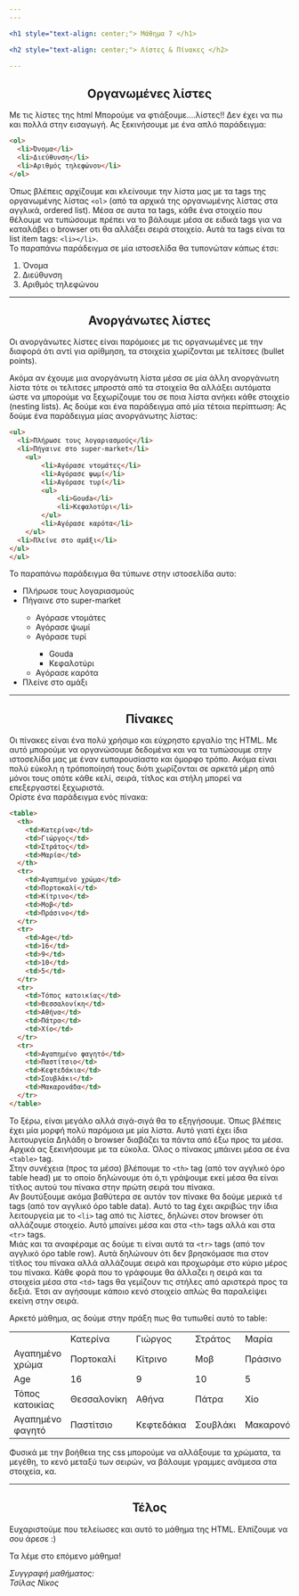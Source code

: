 ```yaml
---
---

<h1 style="text-align: center;"> Μάθημα 7 </h1>

<h2 style="text-align: center;"> Λίστες & Πίνακες </h2>

---
```


<h2 style="text-align: center;"> Οργανωμένες λίστες </h2>

Με τις λίστες της html Μπορούμε να φτιάξουμε....λίστες!! Δεν έχει να πω και πολλά στην εισαγωγή. 
Ας ξεκινήσουμε με ένα απλό παράδειγμα:
```html
<ol>
  <li>Όνομα</li>
  <li>Διεύθυνση</li>
  <li>Αριθμός τηλεφώνου</li>
</ol>
```
Όπως βλέπεις αρχίζουμε και κλείνουμε την λίστα μας με τα tags της οργανωμένης λίστας ```<ol>``` (από τα αρχικά της οργανωμένης λίστας 
στα αγγλικά, ordered list). Μέσα σε αυτα τα tags, κάθε ένα στοιχείο που θέλουμε να τυπώσουμε πρέπει να το βάλουμε μέσα σε ειδικά tags 
για να καταλάβει ο browser οτι θα αλλάξει σειρά στοιχείο. Αυτά τα tags είναι τα list item tags: ```<li></li>```. <br/>
Το παραπάνω παράδειγμα σε μία ιστοσελίδα θα τυπονώταν κάπως έτσι:
<ol>
  <li>Όνομα</li>
  <li>Διεύθυνση</li>
  <li>Αριθμός τηλεφώνου</li>
</ol>

---

<h2 style="text-align: center;"> Ανοργάνωτες λίστες </h2>

Οι ανοργάνωτες λίστες είναι παρόμοιες με τις οργανωμένες με την διαφορά ότι αντί για αρίθμηση, τα στοιχεία χωρίζονται με τελίτσες (bullet points).



Ακόμα αν έχουμε μια ανοργάνωτη λίστα μέσα σε μία άλλη ανοργάνωτη λίστα τότε οι τελιτσες μπροστά από τα στοιχεία θα αλλάξει αυτόματα ώστε
να μπορούμε να ξεχωρίζουμε του σε ποια λίστα ανήκει κάθε στοιχείο (nesting lists). Ας δούμε και ένα παράδειγμα από μία τέτοια περίπτωση:
Ας δούμε ένα παράδειγμα μίας ανοργάνωτης λίστας:
```html
<ul>
  <li>Πλήρωσε τους λογαριασμούς</li>
  <li>Πήγαινε στο super-market</li>
    <ul>
        <li>Αγόρασε ντομάτες</li>
        <li>Αγόρασε ψωμί</li>
        <li>Αγόρασε τυρί</li>
        <ul>
            <li>Gouda</li>
            <li>Κεφαλοτύρι</li>
        </ul>
        <li>Αγόρασε καρότα</li>
    </ul>
  <li>Πλείνε στο αμάξι</li>
</ul>
</ul>
```
Το παραπάνω παράδειγμα θα τύπωνε στην ιστοσελίδα αυτο:
<ul>
  <li>Πλήρωσε τους λογαριασμούς</li>
  <li>Πήγαινε στο super-market</li>
    <ul>
        <li>Αγόρασε ντομάτες</li>
        <li>Αγόρασε ψωμί</li>
        <li>Αγόρασε τυρί</li>
        <ul>
            <li>Gouda</li>
            <li>Κεφαλοτύρι</li>
        </ul>
        <li>Αγόρασε καρότα</li>
    </ul>
  <li>Πλείνε στο αμάξι</li>
</ul>

---

<h2 style="text-align: center;"> Πίνακες </h2>

Οι πίνακες είναι ένα πολύ χρήσιμο και εύχρηστο εργαλίο της HTML. Με αυτό μπορούμε να οργανώσουμε δεδομένα και να τα τυπώσουμε στην ιστοσελίδα μας
με έναν ευπαρουσίαστο και όμορφο τρόπο. Ακόμα είναι πολύ εύκολη η τρόποποίησή τους διότι χωρίζονται σε αρκετά μέρη από μόνοι τους οπότε κάθε κελί,
σειρά, τίτλος και στήλη μπορεί να επεξεργαστεί ξεχωριστά. <br/>
Ορίστε ένα παράδειγμα ενός πίνακα:
```html
<table>
  <th>
    <td>Κατερίνα</td>
    <td>Γιώργος</td>
    <td>Στράτος</td>
    <td>Μαρία</td>
  </th>
  <tr>
    <td>Αγαπημένο χρώμα</td>
    <td>Πορτοκαλί</td>
    <td>Κίτρινο</td>
    <td>Μοβ</td>
    <td>Πράσινο</td>
  </tr>
  <tr>
    <td>Age</td>
    <td>16</td>
    <td>9</td>
    <td>10</td>
    <td>5</td>
  </tr>
  <tr>
    <td>Τόπος κατοικίας</td>
    <td>Θεσσαλονίκη</td>
    <td>Αθήνα</td>
    <td>Πάτρα</td>
    <td>Χίο</td>
  </tr>
  <tr>
    <td>Αγαπημένο φαγητό</td>
    <td>Παστίτσιο</td>
    <td>Κεφτεδάκια</td>
    <td>Σουβλάκι</td>
    <td>Μακαρονάδα</td>
  </tr>
</table>
```
Το ξέρω, είναι μεγάλο αλλά σιγά-σιγά θα το εξηγήσουμε. Όπως βλέπεις έχει μία μορφή πολύ παρόμοια με μία λίστα. Αυτό γιατί έχει ίδια λειτουργεία
Δηλάδη ο browser διαβάζει τα πάντα από έξω προς τα μέσα. Αρχικά ας ξεκινήσουμε με τα εύκολα. Όλος ο πίνακας μπάινει μέσα σε ένα ```<table>``` tag.
<br/>
Στην συνέχεια (προς τα μέσα) βλέπουμε το ```<th>``` tag (από τον αγγλικό όρο table head) με το οποίο δηλώνουμε ότι ό,τι γράψουμε εκεί μέσα θα 
είναι τίτλος αυτού του πίνακα στην πρώτη σειρά του πίνακα. 
<br/>
Αν βουτύξουμε ακόμα βαθύτερα σε αυτόν τον πίνακε θα δούμε μερικά ```td``` tags (από τον αγγλικό όρο table data). Αυτό το tag έχει ακριβώς 
την ίδια λειτουργεία με το ```<li>``` tag από τις λίστες, δηλώνει στον browser ότι αλλάζουμε στοιχείο. Αυτό μπαίνει μέσα και στα ```<th>``` 
tags αλλά και στα ```<tr>``` tags. 
<br/>
Μιάς και τα αναφέραμε ας δούμε τι είναι αυτά τα ```<tr>``` tags (από τον αγγλικό όρο table row). Αυτά δηλώνουν ότι δεν βρησκόμασε πια στον τίτλος
του πίνακα αλλά αλλάζουμε σειρά και προχωράμε στο κύριο μέρος του πίνακα. Κάθε φορά που το γράφουμε θα άλλαζει η σειρά και τα στοιχεία μέσα στα
```<td>``` tags θα γεμίζουν τις στήλες από αριστερά προς τα δεξιά. Έτσι αν αγήσουμε κάποιο κενό στοιχείο απλώς θα παραλείψει εκείνη στην σειρά.

Αρκετό μάθημα, ας δούμε στην πράξη πως θα τυπωθεί αυτό το table:

<table>
  <th>
    <td>Κατερίνα</td>
    <td>Γιώργος</td>
    <td>Στράτος</td>
    <td>Μαρία</td>
  </th>
  <tr>
    <td>Αγαπημένο χρώμα</td>
    <td>Πορτοκαλί</td>
    <td>Κίτρινο</td>
    <td>Μοβ</td>
    <td>Πράσινο</td>
  </tr>
  <tr>
    <td>Age</td>
    <td>16</td>
    <td>9</td>
    <td>10</td>
    <td>5</td>
  </tr>
  <tr>
    <td>Τόπος κατοικίας</td>
    <td>Θεσσαλονίκη</td>
    <td>Αθήνα</td>
    <td>Πάτρα</td>
    <td>Χίο</td>
  </tr>
  <tr>
    <td>Αγαπημένο φαγητό</td>
    <td>Παστίτσιο</td>
    <td>Κεφτεδάκια</td>
    <td>Σουβλάκι</td>
    <td>Μακαρονάδα</td>
  </tr>
</table>

Φυσικά με την βοήθεια της css μπορούμε να αλλάξουμε τα χρώματα, τα μεγέθη, το κενό μεταξύ των σειρών, να βάλουμε γραμμες ανάμεσα στα στοιχεία, κα.

---

<h2 style="text-align: center;"> Τέλος </h2>

Ευχαριστούμε που τελείωσες και αυτό το μάθημα της HTML.
Ελπίζουμε να σου άρεσε :)

Τα λέμε στο επόμενο μάθημα!

<i>Συγγραφή μαθήματος:<br/>Τσίλας Νίκος</i>